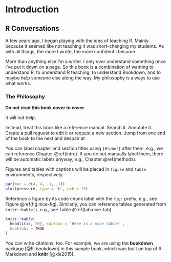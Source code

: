 # Introduction {#intro}

## R Conversations
A few years ago, I began playing with the idea of teaching R. Mainly because it seemed like not teaching it was short-changing my students. As with all things, the more I wrote, the more confident I became. 

More than anything else I'm a writer. I only ever understand something once I've put it down on a page. So this book is a combination of wanting to understand R, to understand R teaching, to understand Bookdown, and to maybe help someone else along the way. My philosophy is always to use what works.


### The Philosophy {#philosophy}
**Do not read this book cover to cover**

It will not help. 

Instead, treat this book like a reference manual. Search it. Annotate it. Create a pull request to edit it or request a new section. Jump from one end of the book to the next and despair at 












You can label chapter and section titles using `{#label}` after them, e.g., we can reference Chapter \@ref(intro). If you do not manually label them, there will be automatic labels anyway, e.g., Chapter \@ref(methods).

Figures and tables with captions will be placed in `figure` and `table` environments, respectively.

```r
par(mar = c(4, 4, .1, .1))
plot(pressure, type = 'b', pch = 19)
```

Reference a figure by its code chunk label with the `fig:` prefix, e.g., see Figure \@ref(fig:nice-fig). Similarly, you can reference tables generated from `knitr::kable()`, e.g., see Table \@ref(tab:nice-tab).

```r
knitr::kable(
  head(iris, 20), caption = 'Here is a nice table!',
  booktabs = TRUE
)
```

You can write citations, too. For example, we are using the **bookdown** package [@R-bookdown] in this sample book, which was built on top of R Markdown and **knitr** [@xie2015].
